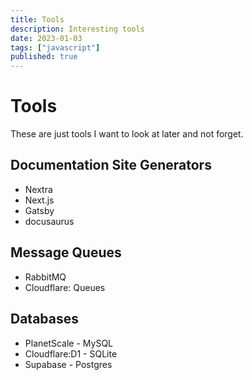 ```yaml
---
title: Tools
description: Interesting tools
date: 2023-01-03
tags: ["javascript"]
published: true
---
```


# Tools

These are just tools I want to look at later and not forget.

## Documentation Site Generators

- Nextra
- Next.js
- Gatsby
- docusaurus

## Message Queues

- RabbitMQ
- Cloudflare: Queues

## Databases

- PlanetScale - MySQL
- Cloudflare:D1 - SQLite
- Supabase - Postgres

